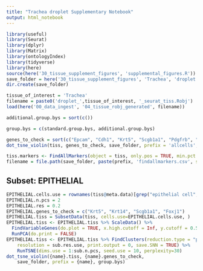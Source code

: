 ```yaml
---
title: "Trachea droplet Supplementary Notebook"
output: html_notebook
---
```


```r
library(useful)
library(Seurat)
library(dplyr)
library(Matrix)
library(ontologyIndex)
library(tidyverse)
library(here)
source(here('30_tissue_supplement_figures', 'supplemental_figures.R'))
save_folder = here('30_tissue_supplement_figures', 'Trachea', 'droplet')
dir.create(save_folder)

tissue_of_interest = 'Trachea'
filename = paste0('droplet_',tissue_of_interest, '_seurat_tiss.Robj')
load(here('00_data_ingest', '04_tissue_robj_generated', filename))

additional.group.bys = sort(c())

group.bys = c(standard.group.bys, additional.group.bys)

genes_to_check = sort(c("Epcam", "Cdh1", "Krt5", "Scgb1a1", "Pdgfrb", "Pdgfra", "Col1a1", "Col8a1", "Foxj1", "Pecam1", "Ptprc", "Cck", "Syp"))
dot_tsne_violin(tiss, genes_to_check, save_folder, prefix = 'allcells', group.bys)
```


```r
tiss.markers <- FindAllMarkers(object = tiss, only.pos = TRUE, min.pct = 0.25, thresh.use = 0.25)
filename = file.path(save_folder, paste(prefix, 'findallmarkers.csv', sep='_'))
```


## Subset: EPITHELIAL

```r
EPITHELIAL.cells.use = rownames(tiss@meta.data)[grep("epithelial cell",tiss@meta.data$cell_ontology_class)]
EPITHELIAL.n.pcs = 2
EPITHELIAL.res = 0.2
EPITHELIAL.genes_to_check = c("Krt5", "Krt14", "Scgb1a1", "Foxj1")
EPITHELIAL.tiss = SubsetData(tiss, cells.use=EPITHELIAL.cells.use, )
EPITHELIAL.tiss <- EPITHELIAL.tiss %>% ScaleData() %>% 
  FindVariableGenes(do.plot = TRUE, x.high.cutoff = Inf, y.cutoff = 0.5) %>%
  RunPCA(do.print = FALSE)
EPITHELIAL.tiss <- EPITHELIAL.tiss %>% FindClusters(reduction.type = "pca", dims.use = 1:sub.n.pcs, 
    resolution = sub.res.use, print.output = 0, save.SNN = TRUE) %>%
    RunTSNE(dims.use = 1:sub.n.pcs, seed.use = 10, perplexity=30)
dot_tsne_violin({name}.tiss, {name}.genes_to_check,
    save_folder, prefix = {name}, group.bys)

```